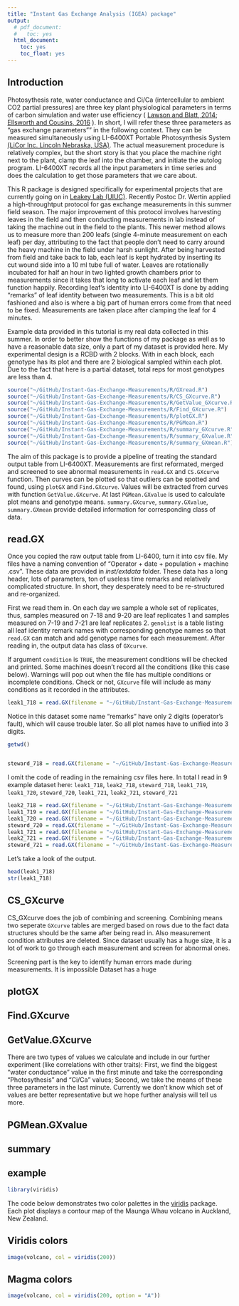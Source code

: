 ```yaml
---
title: "Instant Gas Exchange Analysis (IGEA) package"
output:
  # pdf_document:
  #   toc: yes
  html_document:
    toc: yes
    toc_float: yes
---
```


## Introduction

Photosythesis rate, water conductance and Ci/Ca (intercellular to ambient CO2 partial pressures) are three key plant physiological parameters in terms of carbon simulation and water use efficiency ( [Lawson and Blatt, 2014](http://www.plantphysiol.org/content/plantphysiol/164/4/1556.full.pdf); [Ellsworth and Cousins, 2016](http://www.sciencedirect.com/science/article/pii/S1369526616300632?via%3Dihub) ). In short, I will refer these three parameters as "gas exchange parameters"" in the following context. They can be measured simultaneously using LI-6400XT Portable Photosynthesis System [(LiCor Inc. Lincoln Nebraska, USA)](https://www.licor.com/env/products/photosynthesis/LI-6400XT/). The actual measurement procedure is relatively complex, but the short story is that you place the machine right next to the plant, clamp the leaf into the chamber, and initiate the autolog program. LI-6400XT records all the input parameters in time series and does the calculation to get those parameters that we care about.

This R package is designed specifically for experimental projects that are currently going on in [Leakey Lab (UIUC)](https://lab.igb.illinois.edu/leakey/home). Recently Postoc Dr. Wertin applied a high-throughtput protocol for gas exchange measurements in this summer field season. The major improvement of this protocol involves harvesting leaves in the field and then conducting measurements in lab instead of taking the machine out in the field to the plants. This newer method allows us to measure more than 200 leafs (single 4-minute measurement on each leaf) per day, attributing to the fact that people don't need to carry around the heavy machine in the field under harsh sunlight. After being harvested from field and take back to lab, each leaf is kept hydrated by inserting its cut wound side into a 10 ml tube full of water. Leaves are rotationally incubated for half an hour in two lighted growth chambers prior to measurements since it takes that long to activate each leaf and let them function happily. Recording leaf's identity into LI-6400XT is done by adding "remarks" of leaf identity between two measurements. This is a bit old fashioned and also is where a big part of human errors come from that need to be fixed. Measurements are taken place after clamping the leaf for 4 minutes. 

Example data provided in this tutorial is my real data collected in this summer. In order to better show the functions of my package as well as to have a reasonable data size, only a part of my dataset is provided here. My experimental design is a RCBD with 2 blocks. With in each block, each genotype has its plot and there are 2 biological sampled within each plot. Due to the fact that here is a partial dataset, total reps for most genotypes are less than 4. 

```r

source("~/GitHub/Instant-Gas-Exchange-Measurements/R/GXread.R")
source("~/GitHub/Instant-Gas-Exchange-Measurements/R/CS_GXcurve.R")
source("~/GitHub/Instant-Gas-Exchange-Measurements/R/GetValue_GXcurve.R")
source("~/GitHub/Instant-Gas-Exchange-Measurements/R/Find_GXcurve.R")
source("~/GitHub/Instant-Gas-Exchange-Measurements/R/plotGX.R")
source("~/GitHub/Instant-Gas-Exchange-Measurements/R/PGMean.R")
source("~/GitHub/Instant-Gas-Exchange-Measurements/R/summary_GXcurve.R")
source("~/GitHub/Instant-Gas-Exchange-Measurements/R/summary_GXvalue.R")
source("~/GitHub/Instant-Gas-Exchange-Measurements/R/summary_GXmean.R")

```


The aim of this package is to provide a pipeline of treating the standard output table from LI-6400XT. Measurements are first reformated, merged and screened to see abnormal measurements in ``read.GX`` and ``CS.GXcurve`` function. Then curves can be plotted so that outliers can be spotted and found, using ``plotGX`` and ``Find.GXcurve``. Values will be extracted from curves with function ``GetValue.GXcurve``. At last ``PGMean.GXvalue`` is used to calculate plot means and genotype means. ``summary.GXcurve``, ``summary.GXvalue``, ``summary.GXmean`` provide detailed information for corresponding class of data.



## read.GX

Once you copied the raw output table from LI-6400, turn it into csv file. My files have a naming convention of "Operator + date + population + machine .csv". These data are provided in *inst/extdata* folder. These data has a long header, lots of parameters, ton of useless time remarks and relatively complicated structure. In short, they desperately need to be re-structured and re-organized.

First we read them in. On each day we sample a whole set of replicates, thus, samples measured on 7-18 and 9-20 are leaf replicates 1 and samples measured on 7-19 and 7-21 are leaf replicates 2. ``genolist`` is a table listing all leaf identity remark names with corresponding genotype names so that ``read.GX`` can match and add genotype names for each measurement. After reading in, the output data has class of ``GXcurve``.

If argument ``condition`` is ``TRUE``, the measurement conditions will be checked and printed. Some machines doesn't record all the conditions (like this case below). Warnings will pop out when the file has multiple conditions or incomplete conditions. Check or not, ``GXcurve`` file will include as many conditions as it recorded in the attributes. 

```r
leak1_718 = read.GX(filename = "~/GitHub/Instant-Gas-Exchange-Measurements/inst/extdata/KX 07-18-2017 ril leak1_.csv",leaf_rep = 1,genolist = "~/GitHub/Instant-Gas-Exchange-Measurements/inst/extdata/genotypic imformation.csv", condition = TRUE)
```

Notice in this dataset some name "remarks" have only 2 digits (operator's fault), which will cause trouble later. So all plot names have to unified into 3 digits. 

```r

getwd()


steward_718 = read.GX(filename = "~/GitHub/Instant-Gas-Exchange-Measurements/inst/extdata/TMW 07-18-2017 ril stewart_.csv",leaf_rep = 1,genolist = "~/GitHub/Instant-Gas-Exchange-Measurements/inst/extdata/genotypic imformation.csv")
```

I omit the code of reading in the remaining csv files here. In total I read in 9 example dataset here: ``leak1_718``, ``leak2_718``, ``steward_718``, ``leak1_719``, ``leak1_720``, ``steward_720``, ``leak1_721``, ``leak2_721``, ``steward_721``

```r

leak2_718 = read.GX(filename = "~/GitHub/Instant-Gas-Exchange-Measurements/inst/extdata/KX 07-18-2017 RIL leak2_.csv",leaf_rep = 1,genolist = "~/GitHub/Instant-Gas-Exchange-Measurements/inst/extdata/genotypic imformation.csv")
leak1_719 = read.GX(filename = "~/GitHub/Instant-Gas-Exchange-Measurements/inst/extdata/KX 07-19-2017 RIL_ leak1.csv",leaf_rep = 2,genolist = "~/GitHub/Instant-Gas-Exchange-Measurements/inst/extdata/genotypic imformation.csv")
leak1_720 = read.GX(filename = "~/GitHub/Instant-Gas-Exchange-Measurements/inst/extdata/nicole-7-20-2017-ril_leak1.csv",leaf_rep = 1,genolist = "~/GitHub/Instant-Gas-Exchange-Measurements/inst/extdata/genotypic imformation.csv")
steward_720 = read.GX(filename = "~/GitHub/Instant-Gas-Exchange-Measurements/inst/extdata/KX 07-20-2017 RIL_Stewart.csv",leaf_rep = 1,genolist = "~/GitHub/Instant-Gas-Exchange-Measurements/inst/extdata/genotypic imformation.csv")
leak1_721 = read.GX(filename = "~/GitHub/Instant-Gas-Exchange-Measurements/inst/extdata/cm 07-21-2017 ril leak1_.csv",leaf_rep = 2,genolist = "~/GitHub/Instant-Gas-Exchange-Measurements/inst/extdata/genotypic imformation.csv")
leak2_721 = read.GX(filename = "~/GitHub/Instant-Gas-Exchange-Measurements/inst/extdata/cm 07-21-2017 ril leak2_.csv",leaf_rep = 2,genolist = "~/GitHub/Instant-Gas-Exchange-Measurements/inst/extdata/genotypic imformation.csv")
steward_721 = read.GX(filename = "~/GitHub/Instant-Gas-Exchange-Measurements/inst/extdata/KX 07-21-2017 RIL STEWARD_.csv",leaf_rep = 2,genolist = "~/GitHub/Instant-Gas-Exchange-Measurements/inst/extdata/genotypic imformation.csv")
```

Let's take a look of the output.

```r
head(leak1_718)
str(leak1_718)
```


## CS_GXcurve

CS_GXcurve does the job of combining and screening. Combining means two seperate ``GXcurve`` tables are merged based on rows due to the fact data structures should be the same after being read in. Also measurement condition attributes are deleted. Since dataset usually has a huge size, it is a lot of work to go through each measurement and screen for abnormal ones. 

Screening part is the key to identify human errors made during measurements. It is impossible 
Dataset has a huge





## plotGX


## Find.GXcurve


## GetValue.GXcurve

There are two types of values we calculate and include in our further experiment (like correlations with other traits): First, we find the biggest "water conductance" value in the first minute and take the corresponding "Photosythesis" and "Ci/Ca" values; Second, we take the means of these three parameters in the last minute. Currently we don't know which set of values are better representative but we hope further analysis will tell us more. 



## PGMean.GXvalue


## summary





## example
```r
library(viridis)
```

The code below demonstrates two color palettes in the [viridis](https://github.com/sjmgarnier/viridis) package. Each plot displays a contour map of the Maunga Whau volcano in Auckland, New Zealand.

## Viridis colors

```r
image(volcano, col = viridis(200))
```

## Magma colors

```r
image(volcano, col = viridis(200, option = "A"))
```
